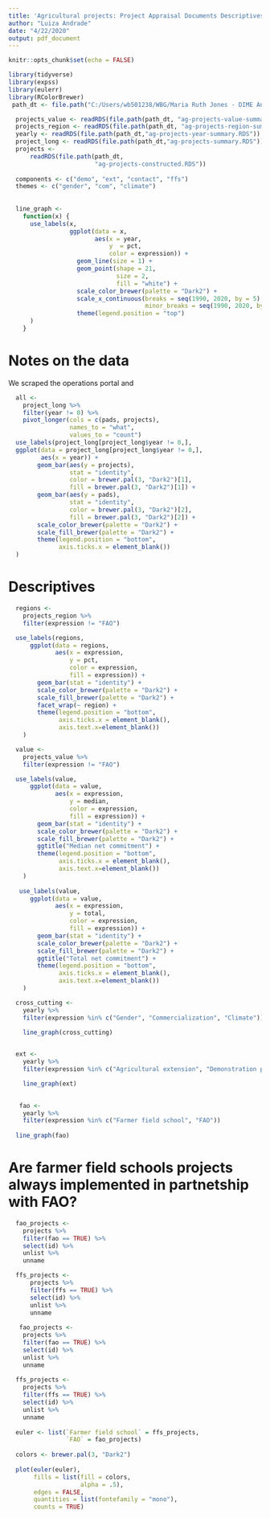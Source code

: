```yaml
---
title: 'Agricultural projects: Project Appraisal Documents Descriptives'
author: "Luiza Andrade"
date: "4/22/2020"
output: pdf_document
---
```


```r
knitr::opts_chunk$set(echo = FALSE)
```

```r
library(tidyverse)
library(expss)
library(eulerr)
library(RColorBrewer)
 path_dt <- file.path("C:/Users/wb501238/WBG/Maria Ruth Jones - DIME Analytics/Operations portal scraping/data")

  projects_value <- readRDS(file.path(path_dt, "ag-projects-value-summary.RDS"))
  projects_region <- readRDS(file.path(path_dt, "ag-projects-region-summary.RDS"))
  yearly <- readRDS(file.path(path_dt,"ag-projects-year-summary.RDS"))
  project_long <- readRDS(file.path(path_dt,"ag-projects-summary.RDS"))
  projects <- 
      readRDS(file.path(path_dt, 
                        "ag-projects-constructed.RDS"))
  
  components <- c("demo", "ext", "contact", "ffs")
  themes <- c("gender", "com", "climate")
  
  
  line_graph <-
    function(x) {
      use_labels(x,
                 ggplot(data = x,
                        aes(x = year,
                            y  = pct,
                            color = expression)) + 
                   geom_line(size = 1) + 
                   geom_point(shape = 21,
                              size = 2,
                              fill = "white") + 
                   scale_color_brewer(palette = "Dark2") +
                   scale_x_continuous(breaks = seq(1990, 2020, by = 5),
                                      minor_breaks = seq(1990, 2020, by = 1)) +
                   theme(legend.position = "top")
      )
    }

```

# Notes on the data

We scraped the operations portal and 

```r

  all <- 
    project_long %>%
    filter(year != 0) %>%
    pivot_longer(cols = c(pads, projects),
                 names_to = "what",
                 values_to = "count")
  use_labels(project_long[project_long$year != 0,],
  ggplot(data = project_long[project_long$year != 0,],
         aes(x = year)) +
        geom_bar(aes(y = projects),
                 stat = "identity",
                 color = brewer.pal(3, "Dark2")[1],
                 fill = brewer.pal(3, "Dark2")[1]) +
        geom_bar(aes(y = pads),
                 stat = "identity",
                 color = brewer.pal(3, "Dark2")[2],
                 fill = brewer.pal(3, "Dark2")[2]) +
        scale_color_brewer(palette = "Dark2") +
        scale_fill_brewer(palette = "Dark2") +
        theme(legend.position = "bottom",
              axis.ticks.x = element_blank())
  )

````


# Descriptives

```r

  regions <- 
    projects_region %>%
    filter(expression != "FAO")

  use_labels(regions,
      ggplot(data = regions,
             aes(x = expression,
                 y = pct,
                 color = expression,
                 fill = expression)) +
        geom_bar(stat = "identity") +
        scale_color_brewer(palette = "Dark2") +
        scale_fill_brewer(palette = "Dark2") +
        facet_wrap(~ region) +
        theme(legend.position = "bottom",
              axis.ticks.x = element_blank(),
              axis.text.x=element_blank())
    )
```

```r

  value <- 
    projects_value %>%
    filter(expression != "FAO")

  use_labels(value,
      ggplot(data = value,
             aes(x = expression,
                 y = median,
                 color = expression,
                 fill = expression)) +
        geom_bar(stat = "identity") +
        scale_color_brewer(palette = "Dark2") +
        scale_fill_brewer(palette = "Dark2") +
        ggtitle("Median net commitment") +
        theme(legend.position = "bottom",
              axis.ticks.x = element_blank(),
              axis.text.x=element_blank())
    )
  
   use_labels(value,
      ggplot(data = value,
             aes(x = expression,
                 y = total,
                 color = expression,
                 fill = expression)) +
        geom_bar(stat = "identity") +
        scale_color_brewer(palette = "Dark2") +
        scale_fill_brewer(palette = "Dark2") +
        ggtitle("Total net commitment") +
        theme(legend.position = "bottom",
              axis.ticks.x = element_blank(),
              axis.text.x=element_blank())
    )
```

```r
  cross_cutting <-
    yearly %>%
    filter(expression %in% c("Gender", "Commercialization", "Climate"))

    line_graph(cross_cutting)
  
```

```r
  ext <-
    yearly %>%
    filter(expression %in% c("Agricultural extension", "Demonstration plot", "Contact farmer"))

    line_graph(ext)
  
```

```r
   fao <-
    yearly %>%
    filter(expression %in% c("Farmer field school", "FAO"))
    
  line_graph(fao)
```

# Are farmer field schools projects always implemented in partnetship with FAO? 
```r

  fao_projects <-
    projects %>%
    filter(fao == TRUE) %>%
    select(id) %>%
    unlist %>%
    unname

  ffs_projects <-
      projects %>%
      filter(ffs == TRUE) %>%
      select(id) %>%
      unlist %>%
      unname
  
   fao_projects <-
    projects %>%
    filter(fao == TRUE) %>%
    select(id) %>%
    unlist %>%
    unname
  
  ffs_projects <-
    projects %>%
    filter(ffs == TRUE) %>%
    select(id) %>%
    unlist %>%
    unname
  
  euler <- list(`Farmer field school` = ffs_projects,
                `FAO` = fao_projects)
  
  colors <- brewer.pal(3, "Dark2")
  
  plot(euler(euler),
       fills = list(fill = colors, 
                    alpha = .5),
       edges = FALSE,
       quantities = list(fontefamily = "mono"),
       counts = TRUE)
  
```